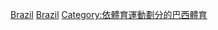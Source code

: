 {{Commons category|Athletics in Brazil}}

[[Category:各國田徑|Brazil]]
[[Category:南美洲田徑|Brazil]]
[[Category:依體育運動劃分的巴西體育‎|Category:依體育運動劃分的巴西體育‎]]